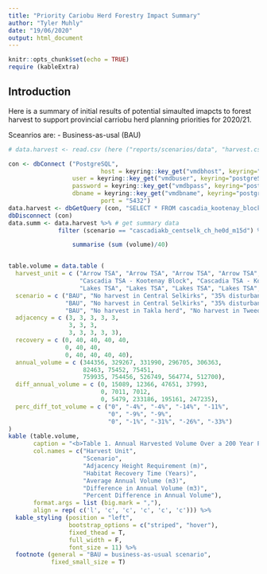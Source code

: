 ```yaml
---
title: "Priority Cariobu Herd Forestry Impact Summary"
author: "Tyler Muhly"
date: "19/06/2020"
output: html_document
---
```


```r
knitr::opts_chunk$set(echo = TRUE)
require (kableExtra)
```

## Introduction

Here is a summary of initial results of potential simaulted imapcts to forest harvest to support provincial carriobu herd planning priorities for 2020/21. 

Sceanrios are:
- Business-as-usal (BAU)

```r
# data.harvest <- read.csv (here ("reports/scenarios/data", "harvest.csv"))

con <- dbConnect ("PostgreSQL",
				          host = keyring::key_get("vmdbhost", keyring="postgreSQL"), 
                  user = keyring::key_get("vmdbuser", keyring="postgreSQL"), 
                  password = keyring::key_get("vmdbpass", keyring="postgreSQL"),  
                  dbname = keyring::key_get("vmdbname", keyring="postgreSQL"),
				          port = "5432")
data.harvest <- dbGetQuery (con, "SELECT * FROM cascadia_kootenay_block.harvest")
dbDisconnect (con)
data.summ <- data.harvest %>% # get summary data
              filter (scenario == "cascadiakb_centselk_ch_he0d_m15d") %>% # lakes_bau, lakes_wct_nh, lakes_chil_nh, lakes_chil_hele0d_m15d, lakes_all_herdbounds_nh, arrow_bau, arrow_centselk_nh, arrow_centselk_ch_he0d_m15d, arrow_all_ch_he0d_m15d, cascadiakb_bau, cascadiakb_centselk_nh, cascadiakb_centselk_ch_he0d_m15d

                  summarise (sum (volume)/40)


table.volume = data.table (
  harvest_unit = c ("Arrow TSA", "Arrow TSA", "Arrow TSA", "Arrow TSA", "Arrow TSA",
                    "Cascadia TSA - Kootenay Block", "Cascadia TSA - Kootenay Block", "Cascadia TSA - Kootenay Block",
                    "Lakes TSA", "Lakes TSA", "Lakes TSA", "Lakes TSA", "Lakes TSA"),
  scenario = c ("BAU", "No harvest in Central Selkirks", "35% disturbance in Central Selkirks matrix critical habitat", "No harvest in all critical habitat", "35% disturbance in all matrix critical habitat",
                "BAU", "No harvest in Central Selkirks", "35% disturbance in Central Selkirks matrix critical habitat",
                "BAU", "No harvest in Takla herd", "No harvest in Tweedsmuir critical habitat", "35% disturbance in Tweedsmuir matrix critical habitat", "No harvest in Takla herd and Tweedsmuir critical habitat"),
  adjacency = c (3, 3, 3, 3, 3,
                 3, 3, 3,
                 3, 3, 3, 3, 3),
  recovery = c (0, 40, 40, 40, 40,
                0, 40, 40, 
                0, 40, 40, 40, 40),
  annual_volume = c (344356, 329267, 331990, 296705, 306363,
                     82463, 75452, 75451,
                     759935, 754456, 526749, 564774, 512700),
  diff_annual_volume = c (0, 15089, 12366, 47651, 37993,
                          0, 7011, 7012,
                          0, 5479, 233186, 195161, 247235),
  perc_diff_tot_volume = c ("0", "-4%", "-4%", "-14%", "-11%",
                            "0", "-9%", "-9%",
                            "0", "-1%", "-31%", "-26%", "-33%")
)
kable (table.volume,
       caption = "<b>Table 1. Annual Harvested Volume Over a 200 Year Period in Timber Harvest Units Under Different  Caribou Recovery Scenarios.<b>",
       col.names = c("Harvest Unit",
                     "Scenario",
                     "Adjacency Height Requirement (m)",
                     "Habitat Recovery Time (Years)",
                     "Average Annual Volume (m3)",
                     "Difference in Annual Volume (m3)",
                     "Percent Difference in Annual Volume"),
       format.args = list (big.mark = ","),
       align = rep( c('l', 'c', 'c', 'c', 'c', 'c'))) %>%
  kable_styling (position = "left",
                 bootstrap_options = c("striped", "hover"),
                 fixed_thead = T,
                 full_width = F,
                 font_size = 11) %>%
  footnote (general = "BAU = business-as-usual scenario",
            fixed_small_size = T)
```


